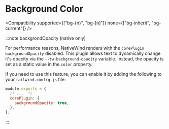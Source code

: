 
# Background Color

<Compatibility
  supported={["bg-{n}", "bg-[n]"]}
  none={["bg-inherit", "bg-current"]}
/>

:::note backgrondOpacity (native only)

For performance reasons, NativeWind renders with the `corePlugin` `backgroundOpacity` disabled. This plugin allows text to dynamically change it's opacity via the `--tw-background-opacity` variable. Instead, the opacity is set as a static value in the `color` property.

If you need to use this feature, you can enable it by adding the following to your `tailwind.config.js` file:

```js title=tailwind.config.js
module.exports = {
  /* ...  */
  corePlugin: {
    backgroundOpacity: true,
  },
};
```

:::
